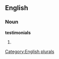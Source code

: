 
==English==

===Noun===
'''testimonials'''

# {{plural of|[[testimonial]]}}

[[Category:English plurals]]